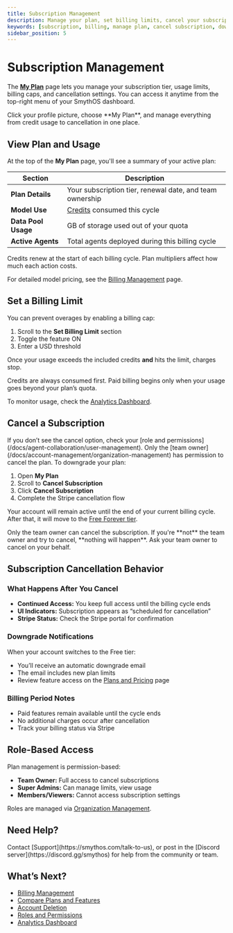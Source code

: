 ```yaml
---
title: Subscription Management
description: Manage your plan, set billing limits, cancel your subscription, and understand role-based access from the My Plan page.
keywords: [subscription, billing, manage plan, cancel subscription, downgrade, my plan, credit usage]
sidebar_position: 5
---
```


# Subscription Management

The [**My Plan**](https://app.smythos.com/my-plan) page lets you manage your subscription tier, usage limits, billing caps, and cancellation settings. You can access it anytime from the top-right menu of your SmythOS dashboard.

<InfoCallout title="Where to manage your plan">
Click your profile picture, choose **My Plan**, and manage everything from credit usage to cancellation in one place.
</InfoCallout>

<Spacer size="md" />

## View Plan and Usage

At the top of the **My Plan** page, you'll see a summary of your active plan:

| Section             | Description                                                  |
|---------------------|--------------------------------------------------------------|
| **Plan Details**     | Your subscription tier, renewal date, and team ownership     |
| **Model Use**       | [Credits](/docs/account-management/billing-management) consumed this cycle |
| **Data Pool Usage** | GB of storage used out of your quota                         |
| **Active Agents**   | Total agents deployed during this billing cycle              |

<InfoCallout title="Credit resets">
Credits renew at the start of each billing cycle. Plan multipliers affect how much each action costs.
</InfoCallout>

For detailed model pricing, see the [Billing Management](/docs/account-management/billing-management) page.

<Spacer size="md" />

## Set a Billing Limit

You can prevent overages by enabling a billing cap:

1. Scroll to the **Set Billing Limit** section
2. Toggle the feature ON
3. Enter a USD threshold

Once your usage exceeds the included credits **and** hits the limit, charges stop.

<WarningCallout title="Limits apply after credits are used">
Credits are always consumed first. Paid billing begins only when your usage goes beyond your plan’s quota.
</WarningCallout>

To monitor usage, check the [Analytics Dashboard](/docs/agent-collaboration/user-management).

<Spacer size="md" />

## Cancel a Subscription
<InfoCallout title="Only team owners can cancel subscriptions">
If you don’t see the cancel option, check your [role and permissions](/docs/agent-collaboration/user-management). Only the [team owner](/docs/account-management/organization-management) has permission to cancel the plan.
</InfoCallout>
To downgrade your plan:

1. Open **My Plan**  
2. Scroll to **Cancel Subscription**  
3. Click **Cancel Subscription**  
4. Complete the Stripe cancellation flow

Your account will remain active until the end of your current billing cycle. After that, it will move to the [Free Forever tier](https://smythos.com/pricing/).

<Spacer size="md" />

<WarningCallout title="Important"> 
Only the team owner can cancel the subscription.  
If you're **not** the team owner and try to cancel, **nothing will happen**.  
Ask your team owner to cancel on your behalf.
</WarningCallout>

<Spacer size="md" />

## Subscription Cancellation Behavior

### What Happens After You Cancel

- **Continued Access:** You keep full access until the billing cycle ends  
- **UI Indicators:** Subscription appears as “scheduled for cancellation”  
- **Stripe Status:** Check the Stripe portal for confirmation  

### Downgrade Notifications

When your account switches to the Free tier:

- You’ll receive an automatic downgrade email  
- The email includes new plan limits  
- Review feature access on the [Plans and Pricing](https://smythos.com/pricing) page

### Billing Period Notes

- Paid features remain available until the cycle ends  
- No additional charges occur after cancellation  
- Track your billing status via Stripe

<Spacer size="md" />

## Role-Based Access

Plan management is permission-based:

- **Team Owner:** Full access to cancel subscriptions  
- **Super Admins:** Can manage limits, view usage  
- **Members/Viewers:** Cannot access subscription settings

Roles are managed via [Organization Management](/docs/account-management/organization-management).

<Spacer size="md" />

## Need Help?

<TipCallout title="Have a billing or subscription question?">
Contact [Support](https://smythos.com/talk-to-us), or post in the [Discord server](https://discord.gg/smythos) for help from the community or team.
</TipCallout>

<Spacer size="md" />

## What’s Next?

- [Billing Management](/docs/account-management/billing-management)  
- [Compare Plans and Features](/docs/account-management/overview)  
- [Account Deletion](/docs/account-management/account-deletion)  
- [Roles and Permissions](/docs/agent-collaboration/user-management)  
- [Analytics Dashboard](/docs/agent-collaboration/user-management)
